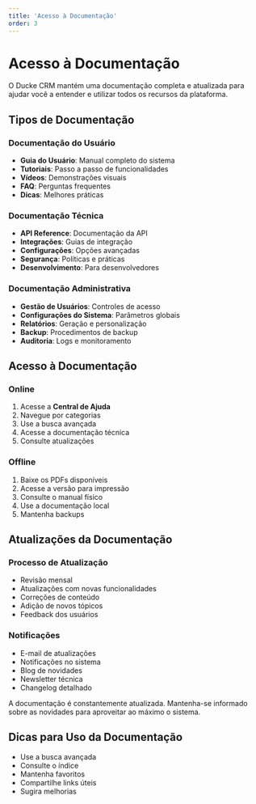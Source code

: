 ```yaml
---
title: 'Acesso à Documentação'
order: 3
---
```


# Acesso à Documentação


O Ducke CRM mantém uma documentação completa e atualizada para ajudar você a entender e utilizar todos os recursos da plataforma.

## Tipos de Documentação

### Documentação do Usuário

- **Guia do Usuário**: Manual completo do sistema
- **Tutoriais**: Passo a passo de funcionalidades
- **Vídeos**: Demonstrações visuais
- **FAQ**: Perguntas frequentes
- **Dicas**: Melhores práticas

### Documentação Técnica

- **API Reference**: Documentação da API
- **Integrações**: Guias de integração
- **Configurações**: Opções avançadas
- **Segurança**: Políticas e práticas
- **Desenvolvimento**: Para desenvolvedores

### Documentação Administrativa

- **Gestão de Usuários**: Controles de acesso
- **Configurações do Sistema**: Parâmetros globais
- **Relatórios**: Geração e personalização
- **Backup**: Procedimentos de backup
- **Auditoria**: Logs e monitoramento

## Acesso à Documentação

### Online

1. Acesse a **Central de Ajuda**
2. Navegue por categorias
3. Use a busca avançada
4. Acesse a documentação técnica
5. Consulte atualizações

### Offline

1. Baixe os PDFs disponíveis
2. Acesse a versão para impressão
3. Consulte o manual físico
4. Use a documentação local
5. Mantenha backups

## Atualizações da Documentação

### Processo de Atualização

- Revisão mensal
- Atualizações com novas funcionalidades
- Correções de conteúdo
- Adição de novos tópicos
- Feedback dos usuários

### Notificações

- E-mail de atualizações
- Notificações no sistema
- Blog de novidades
- Newsletter técnica
- Changelog detalhado

<Callout type="info">
A documentação é constantemente atualizada. Mantenha-se informado sobre as novidades para aproveitar ao máximo o sistema.
</Callout>

## Dicas para Uso da Documentação

- Use a busca avançada
- Consulte o índice
- Mantenha favoritos
- Compartilhe links úteis
- Sugira melhorias 